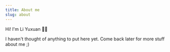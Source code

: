 ```yaml
---
title: About me
slug: about
---
```


Hi! I'm Li Yuxuan 👋🏻

<div className='flex w-full items-center justify-center'>
  <WavingAvatar />
</div>

I haven't thought of anything to put here yet. Come back later for more stuff about me ;)
